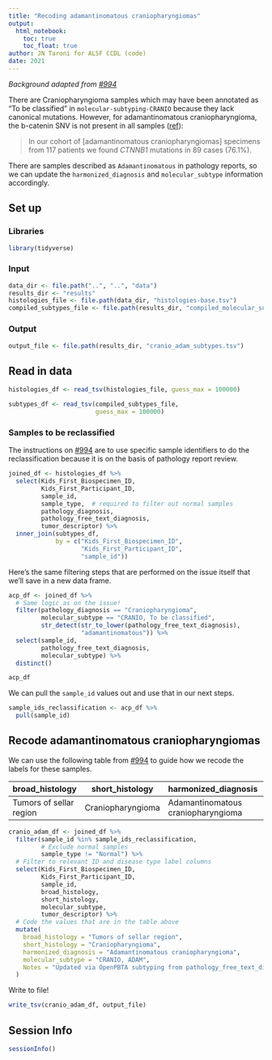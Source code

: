 ```yaml
---
title: "Recoding adamantinomatous craniopharyngiomas"
output: 
  html_notebook:
    toc: true
    toc_float: true
author: JN Taroni for ALSF CCDL (code)
date: 2021
---
```


_Background adapted from [#994](https://github.com/AlexsLemonade/OpenPBTA-analysis/issues/994)_

There are Craniopharyngioma samples which may have been annotated as "To be classified" in `molecular-subtyping-CRANIO` because they lack canonical mutations.
However, for adamantinomatous craniopharyngioma, the b-catenin SNV is not present in all samples ([ref](https://doi.org/10.1093/jnen/nlw116)):

> In our cohort of [adamantinomatous craniopharyngiomas] specimens from 117 patients we found _CTNNB1_ mutations in 89 cases (76.1%).

There are samples described as `Adamantinomatous` in pathology reports, so we can update the `harmonized_diagnosis` and `molecular_subtype` information accordingly.

## Set up

### Libraries

```r
library(tidyverse)
```

### Input

```r
data_dir <- file.path("..", "..", "data")
results_dir <- "results"
histologies_file <- file.path(data_dir, "histologies-base.tsv")
compiled_subtypes_file <- file.path(results_dir, "compiled_molecular_subtypes.tsv")
```

### Output

```r
output_file <- file.path(results_dir, "cranio_adam_subtypes.tsv")
```

## Read in data

```r
histologies_df <- read_tsv(histologies_file, guess_max = 100000)
```

```r
subtypes_df <- read_tsv(compiled_subtypes_file,
                        guess_max = 100000)
```

### Samples to be reclassified

The instructions on [#994](https://github.com/AlexsLemonade/OpenPBTA-analysis/issues/994) are to use specific sample identifiers to do the reclassification because it is on the basis of pathology report review.

```r
joined_df <- histologies_df %>%
  select(Kids_First_Biospecimen_ID,
         Kids_First_Participant_ID,
         sample_id,
         sample_type,  # required to filter out normal samples
         pathology_diagnosis,
         pathology_free_text_diagnosis,
         tumor_descriptor) %>%
  inner_join(subtypes_df,
             by = c("Kids_First_Biospecimen_ID", 
                    "Kids_First_Participant_ID",
                    "sample_id"))
```

Here's the same filtering steps that are performed on the issue itself that we'll save in a new data frame.

```r
acp_df <- joined_df %>%
  # Same logic as on the issue!
  filter(pathology_diagnosis == "Craniopharyngioma",
         molecular_subtype == "CRANIO, To be classified",
         str_detect(str_to_lower(pathology_free_text_diagnosis), 
                    "adamantinomatous")) %>%
  select(sample_id,
         pathology_free_text_diagnosis,
         molecular_subtype) %>%
  distinct()

acp_df
```

We can pull the `sample_id` values out and use that in our next steps.

```r
sample_ids_reclassification <- acp_df %>%
  pull(sample_id)
```

## Recode adamantinomatous craniopharyngiomas

We can use the following table from [#994](https://github.com/AlexsLemonade/OpenPBTA-analysis/issues/994) to guide how we recode the labels for these samples.

| broad_histology         | short_histology   | harmonized_diagnosis               | molecular_subtype |
|-------------------------|-------------------|------------------------------------|-------------------|
| Tumors of sellar region | Craniopharyngioma | Adamantinomatous craniopharyngioma | CRANIO, ADAM      |

```r
cranio_adam_df <- joined_df %>% 
  filter(sample_id %in% sample_ids_reclassification,
         # Exclude normal samples
         sample_type != "Normal") %>%
  # Filter to relevant ID and disease type label columns
  select(Kids_First_Biospecimen_ID,
         Kids_First_Participant_ID,
         sample_id,
         broad_histology,
         short_histology,
         molecular_subtype,
         tumor_descriptor) %>%
  # Code the values that are in the table above
  mutate(
    broad_histology = "Tumors of sellar region",
    short_histology = "Craniopharyngioma",
    harmonized_diagnosis = "Adamantinomatous craniopharyngioma",
    molecular_subtype = "CRANIO, ADAM",
    Notes = "Updated via OpenPBTA subtyping from pathology_free_text_diagnosis"
  )
```

Write to file!

```r
write_tsv(cranio_adam_df, output_file)
```

## Session Info

```r
sessionInfo()
```

